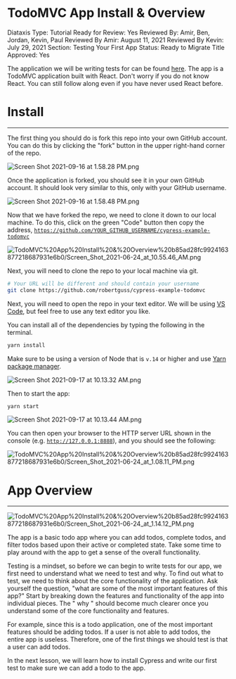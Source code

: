# TodoMVC App Install & Overview

Diataxis Type: Tutorial
Ready for Review: Yes
Reviewed By: Amir, Ben, Jordan, Kevin, Paul
Reviewed By Amir: August 11, 2021
Reviewed By Kevin: July 29, 2021
Section: Testing Your First App
Status: Ready to Migrate
Title Approved: Yes

The application we will be writing tests for can be found [here](https://github.com/cypress-io/cypress-realworld-testing-todomvc). The app is a TodoMVC application built with React. Don't worry if you do not know React. You can still follow along even if you have never used React before.

# Install

---

The first thing you should do is fork this repo into your own GitHub account. You can do this by clicking the "fork" button in the upper right-hand corner of the repo. 

![Screen Shot 2021-09-16 at 1.58.28 PM.png](TodoMVC%20App%20Install%20&%20Overview%20b85ad28fc9924163877218687931e6b0/Screen_Shot_2021-09-16_at_1.58.28_PM.png)

Once the application is forked, you should see it in your own GitHub account. It should look very similar to this, only with your GitHub username.

![Screen Shot 2021-09-16 at 1.58.48 PM.png](TodoMVC%20App%20Install%20&%20Overview%20b85ad28fc9924163877218687931e6b0/Screen_Shot_2021-09-16_at_1.58.48_PM.png)

Now that we have forked the repo, we need to clone it down to our local machine. To do this, click on the green "Code" button then copy the address, [`https://github.com/YOUR_GITHUB_USERNAME/cypress-example-todomvc`](https://github.com/YOUR_GITHUB_USERNAME/cypress-example-todomvc)

![TodoMVC%20App%20Install%20&%20Overview%20b85ad28fc9924163877218687931e6b0/Screen_Shot_2021-06-24_at_10.55.46_AM.png](TodoMVC%20App%20Install%20&%20Overview%20b85ad28fc9924163877218687931e6b0/Screen_Shot_2021-06-24_at_10.55.46_AM.png)

Next, you will need to clone the repo to your local machine via git. 

```bash
# Your URL will be different and should contain your username
git clone https://github.com/robertguss/cypress-example-todomvc
```

Next, you will need to open the repo in your text editor. We will be using [VS Code](https://code.visualstudio.com/), but feel free to use any text editor you like. 

You can install all of the dependencies by typing the following in the terminal. 

```bash
yarn install
```

Make sure to be using a version of Node that is `v.14` or higher and use [Yarn package manager](https://yarnpkg.com/). 

![Screen Shot 2021-09-17 at 10.13.32 AM.png](TodoMVC%20App%20Install%20&%20Overview%20b85ad28fc9924163877218687931e6b0/Screen_Shot_2021-09-17_at_10.13.32_AM.png)

Then to start the app:

```bash
yarn start
```

![Screen Shot 2021-09-17 at 10.13.44 AM.png](TodoMVC%20App%20Install%20&%20Overview%20b85ad28fc9924163877218687931e6b0/Screen_Shot_2021-09-17_at_10.13.44_AM.png)

You can then open your browser to the HTTP server URL shown in the console (e.g. [`http://127.0.0.1:8888`](http://127.0.0.1:8888/)), and you should see the following:

![TodoMVC%20App%20Install%20&%20Overview%20b85ad28fc9924163877218687931e6b0/Screen_Shot_2021-06-24_at_1.08.11_PM.png](TodoMVC%20App%20Install%20&%20Overview%20b85ad28fc9924163877218687931e6b0/Screen_Shot_2021-06-24_at_1.08.11_PM.png)

# App Overview

---

![TodoMVC%20App%20Install%20&%20Overview%20b85ad28fc9924163877218687931e6b0/Screen_Shot_2021-06-24_at_1.14.12_PM.png](TodoMVC%20App%20Install%20&%20Overview%20b85ad28fc9924163877218687931e6b0/Screen_Shot_2021-06-24_at_1.14.12_PM.png)

The app is a basic todo app where you can add todos, complete todos, and filter todos based upon their active or completed state. Take some time to play around with the app to get a sense of the overall functionality.

Testing is a mindset, so before we can begin to write tests for our app, we first need to understand what we need to test and why. To find out what to test, we need to think about the core functionality of the application. Ask yourself the question, "what are some of the most important features of this app?" Start by breaking down the features and functionality of the app into individual pieces. The " why " should become much clearer once you understand some of the core functionality and features. 

For example, since this is a todo application, one of the most important features should be adding todos. If a user is not able to add todos, the entire app is useless. Therefore, one of the first things we should test is that a user can add todos.

In the next lesson, we will learn how to install Cypress and write our first test to make sure we can add a todo to the app.